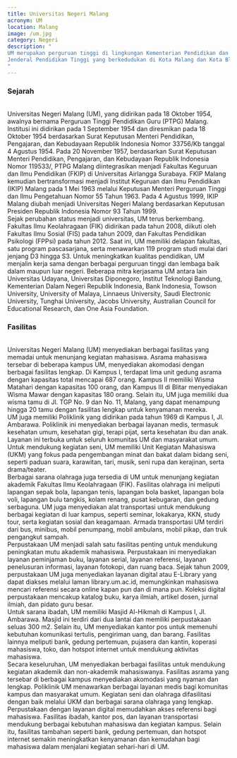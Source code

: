 ```yaml
---
title: Universitas Negeri Malang
acronym: UM
location: Malang
image: /um.jpg
category: Negeri
description: "
UM merupakan perguruan tinggi di lingkungan Kementerian Pendidikan dan Kebudayaan di bawah pembinaan Direktorat
Jenderal Pendidikan Tinggi yang berkedudukan di Kota Malang dan Kota Blitar Provinsi Jawa Timur.
"
---
```


<h3 class="text-center text-3xl font-bold">Sejarah</h3>
<br />
Universitas Negeri Malang (UM), yang didirikan pada 18 Oktober 1954, awalnya
bernama Perguruan Tinggi Pendidikan Guru (PTPG) Malang. Institusi ini didirikan
pada 1 September 1954 dan diresmikan pada 18 Oktober 1954 berdasarkan Surat
Keputusan Menteri Pendidikan, Pengajaran, dan Kebudayaan Republik Indonesia
Nomor 33756/Kb tanggal 4 Agustus 1954. Pada 20 November 1957, berdasarkan Surat
Keputusan Menteri Pendidikan, Pengajaran, dan Kebudayaan Republik Indonesia
Nomor 119533/, PTPG Malang diintegrasikan menjadi Fakultas Keguruan dan Ilmu
Pendidikan (FKIP) di Universitas Airlangga Surabaya. FKIP Malang kemudian
bertransformasi menjadi Institut Keguruan dan Ilmu Pendidikan (IKIP) Malang pada
1 Mei 1963 melalui Keputusan Menteri Perguruan Tinggi dan Ilmu Pengetahuan Nomor
55 Tahun 1963. Pada 4 Agustus 1999, IKIP Malang diubah menjadi Universitas
Negeri Malang berdasarkan Keputusan Presiden Republik Indonesia Nomor 93 Tahun
1999.
<br />
Sejak perubahan status menjadi universitas, UM terus berkembang. Fakultas Ilmu
Keolahragaan (FIK) didirikan pada tahun 2008, diikuti oleh Fakultas Ilmu Sosial
(FIS) pada tahun 2009, dan Fakultas Pendidikan Psikologi (FPPsi) pada tahun
2012. Saat ini, UM memiliki delapan fakultas, satu program pascasarjana, serta
menawarkan 119 program studi mulai dari jenjang D3 hingga S3. Untuk meningkatkan
kualitas pendidikan, UM menjalin kerja sama dengan berbagai perguruan tinggi dan
lembaga baik dalam maupun luar negeri. Beberapa mitra kerjasama UM antara lain
Universitas Udayana, Universitas Diponegoro, Institut Teknologi Bandung,
Kementerian Dalam Negeri Republik Indonesia, Bank Indonesia, Towson University,
University of Malaya, Linnaeus University, Saudi Electronic University, Tunghai
University, Jacobs University, Australian Council for Educational Research, dan
One Asia Foundation.

<br />
<h3 class="text-center text-3xl font-bold">Fasilitas</h3>
<br />
Universitas Negeri Malang (UM) menyediakan berbagai fasilitas yang memadai untuk
menunjang kegiatan mahasiswa. Asrama mahasiswa tersebar di beberapa kampus UM, menyediakan
akomodasi dengan berbagai fasilitas lengkap. Di Kampus I, terdapat lima unit gedung
asrama dengan kapasitas total mencapai 687 orang. Kampus II memiliki Wisma Matahari
dengan kapasitas 100 orang, dan Kampus III di Blitar menyediakan Wisma Mawar dengan
kapasitas 180 orang. Selain itu, UM juga memiliki dua wisma tamu di Jl. TGP No. 9
dan No. 11, Malang, yang dapat menampung hingga 20 tamu dengan fasilitas lengkap
untuk kenyamanan mereka.
<br />
UM juga memiliki Poliklinik yang didirikan pada tahun 1969 di Kampus I, Jl. Ambarawa.
Poliklinik ini menyediakan berbagai layanan medis, termasuk kesehatan umum, kesehatan
gigi, terapi pijat, serta kesehatan ibu dan anak. Layanan ini terbuka untuk seluruh
komunitas UM dan masyarakat umum. Untuk mendukung kegiatan seni, UM memiliki Unit
Kegiatan Mahasiswa (UKM) yang fokus pada pengembangan minat dan bakat dalam bidang
seni, seperti paduan suara, karawitan, tari, musik, seni rupa dan kerajinan, serta
drama/teater.
<br />
Berbagai sarana olahraga juga tersedia di UM untuk menunjang kegiatan akademik Fakultas
Ilmu Keolahragaan (FIK). Fasilitas olahraga ini meliputi lapangan sepak bola, lapangan
tenis, lapangan bola basket, lapangan bola voli, lapangan bulu tangkis, kolam renang,
pusat kebugaran, dan gedung serbaguna. UM juga menyediakan alat transportasi untuk
mendukung berbagai kegiatan di luar kampus, seperti seminar, lokakarya, KKN, study
tour, serta kegiatan sosial dan keagamaan. Armada transportasi UM terdiri dari bus,
minibus, mobil penumpang, mobil ambulans, mobil pikap, dan truk pengangkut sampah.
<br />
Perpustakaan UM menjadi salah satu fasilitas penting untuk mendukung peningkatan
mutu akademik mahasiswa. Perpustakaan ini menyediakan layanan peminjaman buku, layanan
serial, layanan referensi, layanan penelusuran informasi, layanan fotokopi, dan ruang
baca. Sejak tahun 2009, perpustakaan UM juga menyediakan layanan digital atau E-Library
yang dapat diakses melalui laman library.um.ac.id, memungkinkan mahasiswa mencari
referensi secara online kapan pun dan di mana pun. Koleksi digital perpustakaan mencakup
katalog buku, karya ilmiah, artikel dosen, jurnal ilmiah, dan pidato guru besar.
<br />
Untuk sarana ibadah, UM memiliki Masjid Al-Hikmah di Kampus I, Jl. Ambarawa. Masjid
ini terdiri dari dua lantai dan memiliki perpustakaan seluas 300 m2. Selain itu,
UM menyediakan kantor pos untuk memenuhi kebutuhan komunikasi tertulis, pengiriman
uang, dan barang. Fasilitas lainnya meliputi bank, gedung pertemuan, pujasera dan
kantin, koperasi mahasiswa, toko, dan hotspot internet untuk mendukung aktivitas
mahasiswa.
<br />
Secara keseluruhan, UM menyediakan berbagai fasilitas untuk mendukung kegiatan akademik
dan non-akademik mahasiswanya. Fasilitas asrama yang tersebar di berbagai kampus
menyediakan akomodasi yang nyaman dan lengkap. Poliklinik UM menawarkan berbagai
layanan medis bagi komunitas kampus dan masyarakat umum. Kegiatan seni dan olahraga
difasilitasi dengan baik melalui UKM dan berbagai sarana olahraga yang lengkap. Perpustakaan
dengan layanan digital memudahkan akses referensi bagi mahasiswa. Fasilitas ibadah,
kantor pos, dan layanan transportasi mendukung berbagai kebutuhan mahasiswa dan kegiatan
kampus. Selain itu, fasilitas tambahan seperti bank, gedung pertemuan, dan hotspot
internet semakin meningkatkan kenyamanan dan kemudahan bagi mahasiswa dalam menjalani
kegiatan sehari-hari di UM.